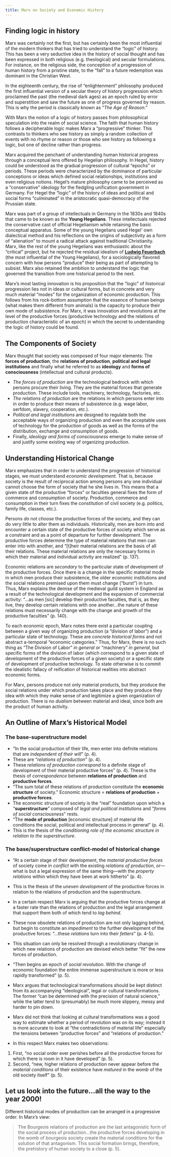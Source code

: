 ```yaml
---
title: Marx on Society and Economic History 
---
```


## Finding logic in history

Marx was certainly not the first, but has certainly been the most influential of the modern thinkers that has tried to understand the "logic" of history. This has been a very seductive idea in the history of social thought and has been expressed in both religious (e.g. theological) and secular formulations. For instance, on the religious side, the conception of a progression of human history from a pristine state, to the "fall" to a future redemption was dominant in the Christian West.

In the eighteenth century, the rise of "enlightenment" philosophy produced the first influential version of a secular theory of history progression which proclaimed the past (the medieval dark ages) as an epoch ruled by error and superstition and saw the future as one of progress governed by reason. This is why the period is classically known as "*The Age of Reason*."

With Marx the notion of a logic of history passes from philosophical speculation into the realm of social science. The faith that human history follows a decipherable logic makes Marx a "progressive" thinker. This contrasts to thinkers who see history as simply a random collection of events with no rhyme or reason or those who see history as following a logic, but one of decline rather than progress.

Marx acquired the penchant of understanding human historical progress through a conceptual lens offered by Hegelian philosophy. In Hegel, history could be understood as the gradual progression of cultural "epochs" or periods. These periods were characterized by the dominance of particular conceptions or ideas which defined social relationships, institutions and even religious notions. Hegel's mature philosophy came to be perceived as a "conservative" ideology for the fledgling unification government in Germany. For Hegel the "logic" of the history of ideas and political and social forms "culminated" in the aristocratic quasi-democracy of the Prussian state.

Marx was part of a group of intellectuals in Germany in the 1830s and 1840s that came to be known as the **Young Hegelians**. These intellectuals rejected the conservative cast of official Hegelianism while retaining the basic conceptual apparatus. Some of the young Hegelians used Hegel' own dialectical method and his reflections on the origins of subjectivity as a form of "alienation" to mount a radical attack against traditional Christianity.\
Marx, like the rest of the young Hegelians was enthusiastic about the "critical" project, but he rejected the residual idealism of [**Ludwig Feuerbach**](https://en.wikipedia.org/wiki/Ludwig_Feuerbach) (the most influential of the Young Hegelians), for a sociologically flavored concern with how persons "produce" their being as part of attempting to subsist. Marx also retained the ambition to understand the logic that governed the transition from one historical period to the next.

Marx's most lasting innovation is his proposition that the "logic" of historical progression lies not in ideas or cultural forms, but in concrete and very much material "modes" for the organization of economic production. This follows from his rock-bottom assumption that the essence of human beings (what makes them different from animals) is the capacity to produce their own mode of subsistence. For Marx, it was innovation and revolutions at the level of the productive forces (productive technology and the relations of production characteristic of an epoch) in which the secret to understanding the logic of history could be found.

## The Components of Society

Marx thought that society was composed of four major elements: The **forces of production**, the **relations of production**, **political and legal institutions** and finally what he referred to as **ideology** and **forms of consciousness** (intellectual and cultural products).

-   *The forces of production* are the technological bedrock with which persons procure their living. They are the material forces that generate production. These include tools, machinery, technology, factories, etc.
-   *The relations of production* are the relations in which persons enter into in order to produce their means of subsistence (e.g. wage labor, serfdom, slavery, cooperation, etc.).\
-   *Political and legal institutions* are designed to regulate both the acceptable ways of organizing production and even the acceptable uses of technology for the production of goods as well as the forms of the distribution, exchange and consumption of goods.
-   Finally, *ideology and forms of consciousness* emerge to make sense of and justify some existing way of organizing production.

## Understanding Historical Change

Marx emphasizes that in order to understand the progression of historical stages, we must understand *economic development*. That is, because society is the result of reciprocal action among persons any one individual cannot choose the form of society that he she lives in. This means that a given state of the productive "forces" or faculties general fixes the form of commerce and consumption of society. Production, commerce and consumption in their turn fixes the constitution of civil society (e.g. politics, family life, classes, etc.).

Persons *do not choose* the productive forces of the society, and they can do very little to alter them as individuals. Historically, men are born into and encounter a certain state of the productive forces of society which serve as a constraint and as a point of departure for further development. The productive forces determine the type of material relations that men can enter into with another, and "\[t\]heir material relations are the basis of all their relations. These material relations are only the necessary forms in which their material and individual activity are realized" (p. 137).

Economic relations are *secondary* to the particular state of development of the productive forces. Once there is a change in the specific material mode in which men produce their subsistence, the older economic institutions and the social relations premised upon them must change ("burst") in turn. Thus, Marx explains the demise of the medieval guild system in England as a result of the technological development and the expansion of commercial activity: "...as men [sic] develop their productive faculties, that is, as they live, they develop certain relations with one another...the nature of these relations must necessarily change with the change and growth of the productive faculties" (p. 140).

To each economic epoch, Marx notes there exist a particular coupling between a given way of organizing production (a "division of labor") and a particular state of technology. These are *concrete historical forms* and not abstract a-temporal "economic categories." Thus, for Marx, there is no such thing as "The Division of Labor" *in general* or "machinery" *in general*, but specific forms of the division of labor (which correspond to a given state of development of the productive forces of a given society) or a specific state of development of productive technology. To state otherwise is to commit the idealistic fallacy of reification of historical realities into abstract economic forms.

For Marx, persons produce not only material products, but they produce the social relations under which production takes place and they produce they idea with which they make sense of and legitimize a given organization of production. There is no *dualism* between material and ideal, since both are the product of human activity.

## An Outline of Marx's Historical Model

### The base-superstructure model

-   "In the social production of their life, men enter into definite relations that are *independent of their will*" (p. 4).
-   These are "*relations of production*" (p. 4).
-   These *relations of production* *correspond* to a definite stage of development of their material productive forces" (p. 4). These is the thesis of *correspondence* between **relations of production** and **productive forces**.
-   "The sum total of these relations of production constitute the **economic structure** of society." Economic structure = **relations of production** + **productive forces**.
-   The economic structure of society is the "real" foundation upon which a "**superstructure**" composed of *legal and political institutions* and "*forms of social consciousness*" rests.
-   "The **mode of production** [economic structure] of material life conditions the social, political and intellectual process in general" (p. 4).
-   This is the thesis of the *conditioning role of the economic structure in relation to the superstructure*.

### The base/superstructure conflict-model of historical change

-   "At a certain stage of their development, the *material productive forces* of society come in *conflict* with the existing *relations of production*, or---what is but a legal expression of the same thing---with the *property relations* within which they have been at work hitherto" (p. 4).

-   This is the thesis of the *uneven development* of the productive forces in relation to the relations of production and the superstructure.

-   In a certain respect Marx is arguing that the productive forces change at a faster rate than the relations of production and the legal arrangement that support them both of which tend to *lag behind*.

-   These now obsolete relations of production are not only lagging behind, but begin to constitute an *impediment* to the further development of the productive forces: "...these *relations* turn into their *fetters*" (p. 4-5).

-   This situation can only be resolved through a revolutionary change in which new relations of production are devised which better "fit" the new forces of production.

-   "Then begins an epoch of *social revolution*. With the change of economic foundation the entire immense superstructure is more or less rapidly transformed" (p. 5).

-   Marx argues that technological transformations should be kept distinct from its accompanying "ideological", legal or cultural transformations. The former "can be determined with the precision of natural science," while the latter tend to (presumably) be much more slippery, messy and harder to pin down.

-   Marx did not think that looking at cultural transformations was a good way to estimate whether a period of revolution was on its way; instead it is more accurate to look at "the contradictions of material life" especially the tensions between "productive forces" and "relations of production."

-   In this respect Marx makes two observations:

1.  First, "no social order ever perishes before all the productive forces for which there is room in it have developed" (p. 5).
2.  Second, "new, higher relations of production never appear before the *material conditions* of their existence have *matured* in the *womb* of the old society itself" (p. 5).

## Let us look into the future...all the way to the year 2000!

Different historical modes of production can be arranged in a progressive order. In Marx's view:

> The Bourgeois relations of production are the last antagonistic form of the social process of production...the productive forces developing in the womb of bourgeois society create the material conditions for the solution of that antagonism. This social formation brings, therefore, the prehistory of human society to a close (p. 5).
